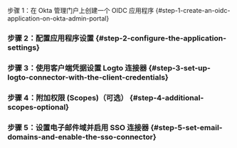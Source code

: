 
步骤 1：在 Okta 管理门户上创建一个 OIDC 应用程序 \{#step-1-create-an-oidc-application-on-okta-admin-portal}

<Step1 />

### 步骤 2：配置应用程序设置 \{#step-2-configure-the-application-settings}

<Step2 />

### 步骤 3：使用客户端凭据设置 Logto 连接器 \{#step-3-set-up-logto-connector-with-the-client-credentials}

<Step3 />

### 步骤 4：附加权限 (Scopes)（可选） \{#step-4-additional-scopes-optional}

<Step4 />

### 步骤 5：设置电子邮件域并启用 SSO 连接器 \{#step-5-set-email-domains-and-enable-the-sso-connector}

<Step5 />
